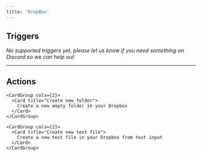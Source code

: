 ```yaml
---
title: 'DropBox'
---
```


## Triggers

*No supported triggers yet, please let us know if you need something on Discord so we can help out* 


---

## Actions


    <CardGroup cols={2}>
      <Card title="Create new folder">
        Create a new empty folder in your Dropbox
      </Card>
    </CardGroup>
    
    <CardGroup cols={2}>
      <Card title="Create new text file">
        Create a new text file in your Dropbox from text input
      </Card>
    </CardGroup>
    
